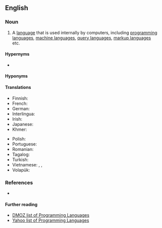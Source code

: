 {{also|computer-language}}
==English==

===Noun===
{{en-noun}}

# {{lb|en|programming}} A [[language]] that is used internally by computers, including [[programming language]]s, [[machine language]]s, [[query language]]s, [[markup language]]s etc.

====Hypernyms====
* {{l|en|language}}

====Hyponyms====
{{hyp4
| {{l|en|command language}}
| {{l|en|configuration language}}
| {{l|en|construction language}}
| {{l|en|machine language or machine code}}
| {{l|en|markup language}}
| {{l|en|modeling language}}
| {{l|en|programming language}}
| {{l|en|query language}}
| {{l|en|style sheet language}}
|lang=en}}

====Translations====
{{trans-top|language associated with computers}}
* Finnish: {{t|fi|tietokonekieli}}
* French: {{t|fr|langage informatique|m}}
* German: {{t+|de|Computersprache|f}}
* Interlingua: {{t|ia|linguage computatorial}}
* Irish: {{t|ga|teanga ríomhaire|f}}
* Japanese: {{t|ja|計算機言語|tr=keisanki-gengo}}
* Khmer: {{t|km|ភាសាកុំព្យូទ័រ|tr=phea sar kom pyuu ter|sc=Khmr}}
{{trans-mid}}
* Polish: {{t|pl|język komputerowy|m}}
* Portuguese: {{t|pt|linguagem de computador|f}}
* Romanian: {{t|ro|limbaj de calculator|n}}
* Tagalog: {{t|tl|panuusing wika}}
* Turkish: {{t|tr|bilgisayar dili}}
* Vietnamese: {{t+|vi|ngôn ngữ điện toán}}, {{t+|vi|ngôn ngữ máy điện toán}}, {{t+|vi|ngôn ngữ máy tính}}
* Volapük: {{t|vo|kompütapük}}
{{trans-bottom}}

===References===
* {{pedia}}

====Further reading====
* [http://dmoz.org/Computers/Programming/Languages/ DMOZ list of Programming Languages]
* [http://dir.yahoo.com/Computers_and_Internet/Programming_and_Development/Languages/ Yahoo list of Programming Languages]